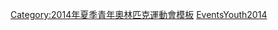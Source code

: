 {{Navbox
|name = 2014年夏季青年奧林匹克運動會項目
|title = [[2014年夏季青年奧林匹克運動會]][[:Category:2014年夏季青年奧林匹克運動會比賽項目|比賽項目]]（[[中國]][[南京]]）
|listclass = hlist
|titlestyle = background:#BFD7FF;
|list1 =
* [[2014年夏季青年奧林匹克運動會射箭比賽|射箭]]
* [[2014年夏季青年奧林匹克運動會田徑比賽|田徑]]
* [[2014年夏季青年奧林匹克運動會羽球比賽|羽球]]
* [[2014年夏季青年奧林匹克運動會籃球比賽|籃球]]
* [[2014年夏季青年奧林匹克運動會沙灘排球比賽|沙灘排球]]
* [[2014年夏季青年奧林匹克運動會拳擊比賽|拳擊]]
* [[2014年夏季青年奧林匹克運動會輕艇比賽|輕艇]]
* [[2014年夏季青年奧林匹克運動會自由車比賽|自由車]]
* [[2014年夏季青年奧林匹克運動會跳水比賽|跳水]]
* [[2014年夏季青年奧林匹克運動會馬術比賽|馬術]]
* [[2014年夏季青年奧林匹克運動會擊劍比賽|擊劍]]
* [[2014年夏季青年奧林匹克運動會足球比賽|足球]]
* [[2014年夏季青年奧林匹克運動會高爾夫比賽|高爾夫]]
* [[2014年夏季青年奧林匹克運動會體操比賽|體操]]
* [[2014年夏季青年奧林匹克運動會手球比賽|手球]]
* [[2014年夏季青年奧林匹克運動會曲棍球比賽|曲棍球]]
* [[2014年夏季青年奧林匹克運動會柔道比賽|柔道]]
* [[2014年夏季青年奧林匹克運動會現代五項比賽|現代五項]]
* [[2014年夏季青年奧林匹克運動會划船比賽|划船]]
* [[2014年夏季青年奧林匹克運動會七人制橄欖球比賽|七人制橄欖球]]
* [[2014年夏季青年奧林匹克運動會帆船比賽|帆船]]
* [[2014年夏季青年奧林匹克運動會射擊比賽|射擊]]
* [[2014年夏季青年奧林匹克運動會游泳比賽|游泳]]
* [[2014年夏季青年奥林匹克运动会乒乓球比赛|乒乓球]]
* [[2014年夏季青年奧林匹克運動會跆拳道比賽|跆拳道]]
* [[2014年夏季青年奧林匹克運動會網球比賽|網球]]
* [[2014年夏季青年奧林匹克運動會鐵人三項比賽|鐵人三項]]
* [[2014年夏季青年奧林匹克運動會舉重比賽|舉重]]
* [[2014年夏季青年奧林匹克運動會角力比賽|角力]]
}}<noinclude>
[[Category:2014年夏季青年奧林匹克運動會模板]]
[[Category:各年奧林匹克運動會導航模板|EventsYouth2014]]
</noinclude>
